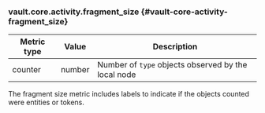 ### vault.core.activity.fragment_size {#vault-core-activity-fragment_size}

Metric type | Value   | Description
----------- | ------- | -----------
counter     | number  | Number of `type` objects observed by the local node

The fragment size metric includes labels to indicate if the objects counted were
entities or tokens.
